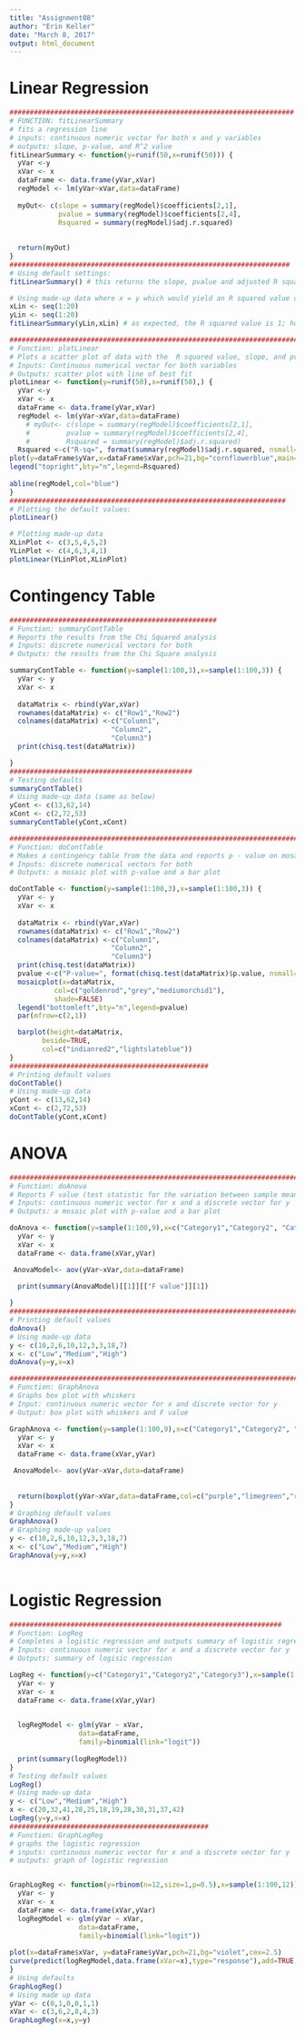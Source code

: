 ```yaml
---
title: "Assignment08"
author: "Erin Keller"
date: "March 8, 2017"
output: html_document
---
```


# Linear Regression
```r
######################################################################
# FUNCTION: fitLinearSummary
# fits a regression line
# inputs: continuous numeric vector for both x and y variables
# outputs: slope, p-value, and R^2 value
fitLinearSummary <- function(y=runif(50,x=runif(50))) {
  yVar <-y
  xVar <- x
  dataFrame <- data.frame(yVar,xVar)
  regModel <- lm(yVar~xVar,data=dataFrame)
  
  myOut<- c(slope = summary(regModel)$coefficients[2,1],
            pvalue = summary(regModel)$coefficients[2,4],
            Rsquared = summary(regModel)$adj.r.squared)
            
  
  return(myOut) 
}
#####################################################################
# Using default settings:
fitLinearSummary() # this returns the slope, pvalue and adjusted R squared value

# Using made-up data where x = y which would yield an R squared value of 1 (100% of the variance is explained by these variables)
xLin <- seq(1:20)
yLin <- seq(1:20)
fitLinearSummary(yLin,xLin) # as expected, the R squared value is 1; however, there is an error as there is essentially perfect fit

###########################################################################
# Function: plotLinear
# Plots a scatter plot of data with the  R squared value, slope, and pvalue
# Inputs: Continuous numerical vector for both variables
# Outputs: scatter plot with line of best fit
plotLinear <- function(y=runif(50),x=runif(50),) {
  yVar <-y
  xVar <- x
  dataFrame <- data.frame(yVar,xVar)
  regModel <- lm(yVar~xVar,data=dataFrame)
    # myOut<- c(slope = summary(regModel)$coefficients[2,1],
    #         pvalue = summary(regModel)$coefficients[2,4],
    #         Rsquared = summary(regModel)$adj.r.squared)
  Rsquared <-c("R-sq=", format(summary(regModel)$adj.r.squared, nsmall=3,digits=3))
plot(y=dataFrame$yVar,x=dataFrame$xVar,pch=21,bg="cornflowerblue",main="Linear Regression", ylab="Y Axis", xlab="X Axis")
legend("topright",bty="n",legend=Rsquared)
                 
abline(regModel,col="blue")
}
####################################################################
# Plotting the default values:
plotLinear()

# Plotting made-up data
XLinPlot <- c(3,5,4,5,2)
YLinPlot <- c(4,6,3,4,1)
plotLinear(YLinPlot,XLinPlot)

```
# Contingency Table
```r
###################################################
# Function: summaryContTable
# Reports the results from the Chi Squared analysis
# Inputs: discrete numerical vectors for both
# Outputs: the results from the Chi Square analysis

summaryContTable <- function(y=sample(1:100,3),x=sample(1:100,3)) {
  yVar <- y
  xVar <- x
  
  dataMatrix <- rbind(yVar,xVar)
  rownames(dataMatrix) <- c("Row1","Row2")
  colnames(dataMatrix) <-c("Column1",
                         "Column2",
                         "Column3")
  print(chisq.test(dataMatrix))

}
#############################################
# Testing defaults
summaryContTable()
# Using made-up data (same as below)
yCont <- c(13,62,14)
xCont <- c(2,72,53)
summaryContTable(yCont,xCont)

##############################################################################################
# Function: doContTable
# Makes a contingency table from the data and reports p - value on mosaic plot
# Inputs: discrete numerical vectors for both 
# Outputs: a mosaic plot with p-value and a bar plot

doContTable <- function(y=sample(1:100,3),x=sample(1:100,3)) {
  yVar <- y
  xVar <- x
  
  dataMatrix <- rbind(yVar,xVar)
  rownames(dataMatrix) <- c("Row1","Row2")
  colnames(dataMatrix) <-c("Column1",
                         "Column2",
                         "Column3")
  print(chisq.test(dataMatrix))
  pvalue <-c("P-value=", format(chisq.test(dataMatrix)$p.value, nsmall=3,digits=3))
  mosaicplot(x=dataMatrix,
           col=c("goldenrod","grey","mediumorchid1"),
           shade=FALSE)
  legend("bottomleft",bty="n",legend=pvalue)
  par(mfrow=c(2,1))

  barplot(height=dataMatrix,
        beside=TRUE,
        col=c("indianred2","lightslateblue"))
}
#################################################
# Printing default values
doContTable()
# Using made-up data
yCont <- c(13,62,14)
xCont <- c(2,72,53)
doContTable(yCont,xCont)
```

# ANOVA

```r
####################################################################################
# Function: doAnova
# Reports F value (test statistic for the variation between sample means), 
# Inputs: continuous numeric vector for x and a discrete vector for y
# Outputs: a mosaic plot with p-value and a bar plot

doAnova <- function(y=sample(1:100,9),x=c("Category1","Category2", "Category3")) {
  yVar <- y
  xVar <- x
  dataFrame <- data.frame(xVar,yVar)

 AnovaModel<- aov(yVar~xVar,data=dataFrame)
  
  print(summary(AnovaModel)[[1]][["F value"]][1])

}
#######################################################################
# Printing default values
doAnova()
# Using made-up data
y <- c(10,2,6,10,12,3,3,18,7)
x <- c("Low","Medium","High")
doAnova(y=y,x=x)

########################################################################
# Function: GraphAnova
# Graphs box plot with whiskers 
# Input: continuous numeric vector for x and discrete vector for y
# Output: box plot with whiskers and F value

GraphAnova <- function(y=sample(1:100,9),x=c("Category1","Category2", "Category3")) {
  yVar <- y
  xVar <- x
  dataFrame <- data.frame(xVar,yVar)

 AnovaModel<- aov(yVar~xVar,data=dataFrame)
  
  
  return(boxplot(yVar~xVar,data=dataFrame,col=c("purple","limegreen","royalblue")))
}
# Graphing default values
GraphAnova()
# Graphing made-up values
y <- c(10,2,6,10,12,3,3,18,7)
x <- c("Low","Medium","High")
GraphAnova(y=y,x=x)
  
```

# Logistic Regression
```r
###################################################################
# Function: LogReg
# Completes a logistic regression and outputs summary of logistic regression
# Inputs: continuous numeric vector for x and a discrete vector for y
# Outputs: summary of logisic regression

LogReg <- function(y=c("Category1","Category2","Category3"),x=sample(1:100,12)) {
  yVar <- y
  xVar <- x
  dataFrame <- data.frame(xVar,yVar)

  
  logRegModel <- glm(yVar ~ xVar,
                 data=dataFrame,
                 family=binomial(link="logit"))
  
  print(summary(logRegModel))
}
# Testing default values
LogReg()
# Using made-up data
y <- c("Low","Medium","High")
x <- c(20,32,41,28,25,18,19,28,30,31,37,42)
LogReg(y=y,x=x)
#################################################
# Function: GraphLogReg
# graphs the logistic regression
# inputs: continuous numeric vector for x and a discrete vector for y
# outputs: graph of logistic regression


GraphLogReg <- function(y=rbinom(n=12,size=1,p=0.5),x=sample(1:100,12)) {
  yVar <- y
  xVar <- x
  dataFrame <- data.frame(xVar,yVar)
  logRegModel <- glm(yVar ~ xVar,
                 data=dataFrame,
                 family=binomial(link="logit"))
  
plot(x=dataFrame$xVar, y=dataFrame$yVar,pch=21,bg="violet",cex=2.5)
curve(predict(logRegModel,data.frame(xVar=x),type="response"),add=TRUE,lwd=2)
}
# Using defaults
GraphLogReg()
# Using made up data
yVar <- c(0,1,0,0,1,1)
xVar <- c(3,6,2,8,4,3)
GraphLogReg(x=x,y=y)
```